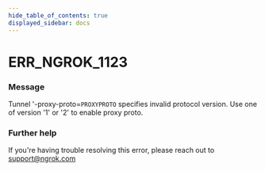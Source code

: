 ```yaml
---
hide_table_of_contents: true
displayed_sidebar: docs
---
```



# ERR_NGROK_1123

### Message

Tunnel '-proxy-proto=`PROXYPROTO` specifies invalid protocol version.
Use one of version '1' or '2' to enable proxy proto.

### Further help

If you're having trouble resolving this error, please reach out to [support@ngrok.com](mailto:support@ngrok.com?subject=Help%20with%20ERR_NGROK_1123)

<ErrorDetails error="err_ngrok_1123" />
